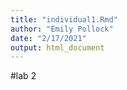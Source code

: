 ```yaml
---
title: "individual1.Rmd"
author: "Emily Pollock"
date: "2/17/2021"
output: html_document
---
```


#lab 2



